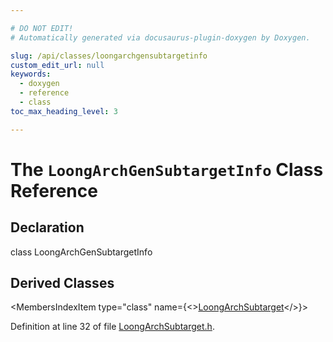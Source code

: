 ```yaml
---

# DO NOT EDIT!
# Automatically generated via docusaurus-plugin-doxygen by Doxygen.

slug: /api/classes/loongarchgensubtargetinfo
custom_edit_url: null
keywords:
  - doxygen
  - reference
  - class
toc_max_heading_level: 3

---
```





# The `LoongArchGenSubtargetInfo` Class Reference

<DoxygenPage pluginConfig={pluginConfig}>



## Declaration

<CodeBlock>class LoongArchGenSubtargetInfo</CodeBlock>

## Derived Classes

<MembersIndex>

<MembersIndexItem
  type="class"
  name={<><a href="/docs/api/classes/llvm/loongarchsubtarget">LoongArchSubtarget</a></>}>
</MembersIndexItem>

</MembersIndex>


Definition at line 32 of file <a href="/docs/api/files/lib/lib/target/lib/target/loongarch/loongarchsubtarget-h">LoongArchSubtarget.h</a>.

</DoxygenPage>
